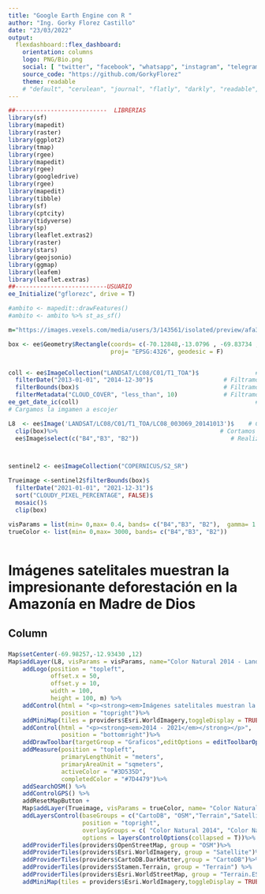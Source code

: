 ---
title: "Google Earth Engine con R "
author: "Ing. Gorky Florez Castillo"
date: "23/03/2022"
output: 
  flexdashboard::flex_dashboard:
    orientation: columns
    logo: PNG/Bio.png
    social: [ "twitter", "facebook", "whatsapp", "instagram", "telegram", "linkedin", "pinterest" ]
    source_code: "https://github.com/GorkyFlorez"
    theme: readable
    # "default", "cerulean", "journal", "flatly", "darkly", "readable", "spacelab", "united", "cosmo", "lumen", "paper", "sandstone", "simplex", "yeti"
---

```{r setup, include=FALSE}
##--------------------------  LIBRERIAS
library(sf)
library(mapedit)
library(raster)
library(ggplot2)
library(tmap)
library(rgee)
library(mapedit)
library(rgee)
library(googledrive)
library(rgee)
library(mapedit)
library(tibble)
library(sf)
library(cptcity)
library(tidyverse)
library(sp)
library(leaflet.extras2)
library(raster)
library(stars)
library(geojsonio)
library(ggmap)
library(leafem)
library(leaflet.extras)
##--------------------------USUARIO
ee_Initialize("gflorezc", drive = T)

#ambito <- mapedit::drawFeatures()       
#ambito <- ambito %>% st_as_sf()

m="https://images.vexels.com/media/users/3/143561/isolated/preview/afa3aa927b63061e3b0222b7dab9cdbf-ubicaci--n-n--utica-norte-flecha-vintage-by-vexels.png"

box <- ee$Geometry$Rectangle(coords= c(-70.12848,-13.0796 , -69.83734 , -12.75292),
                             proj= "EPSG:4326", geodesic = F)


coll <- ee$ImageCollection("LANDSAT/LC08/C01/T1_TOA")$                # Seleccionamos el satelite
  filterDate("2013-01-01", "2014-12-30")$                    # Filtramos por fecha
  filterBounds(box)$                                         # Filtramos mediante puntos
  filterMetadata("CLOUD_COVER", "less_than", 10)             # Filtramos por nueves
ee_get_date_ic(coll)                                                  # Leemos las imagenes disponibles
# Cargamos la imgamen a escojer 

L8  <- ee$Image('LANDSAT/LC08/C01/T1_TOA/LC08_003069_20141013')$    # Cargamos la imagen a descargar 
  clip(box)%>%                                              # Cortamos la imagen con el sho de yungay
  ee$Image$select(c("B4","B3", "B2"))                          # Realizamos la combinacion de bandas 



sentinel2 <- ee$ImageCollection("COPERNICUS/S2_SR")

Trueimage <-sentinel2$filterBounds(box)$ 
  filterDate("2021-01-01", "2021-12-31")$ 
  sort("CLOUDY_PIXEL_PERCENTAGE", FALSE)$
  mosaic()$
  clip(box)

visParams = list(min= 0,max= 0.4, bands= c("B4","B3", "B2"),  gamma= 1.4)
trueColor <- list(min= 0,max= 3000, bands= c("B4","B3", "B2"))
  
```

Imágenes satelitales muestran la impresionante deforestación en la Amazonía en Madre de Dios
===================================== 

Column {data-width=1200}
-----------------------------------------------------------------------

### 
```{r d}
Map$setCenter(-69.98257,-12.93430 ,12)
Map$addLayer(L8, visParams = visParams, name="Color Natural 2014 - Landsat 8")   %>% 
    addLogo(position = "topleft",
            offset.x = 50,
            offset.y = 10,
            width = 100,
            height = 100, m) %>% 
    addControl(html = "<p><strong><em>Imágenes satelitales muestran la impresionante deforestación en la Amazonía en Madre de Dios 2014 - 2021</em></strong></p>",
               position = "topright")%>% 
    addMiniMap(tiles = providers$Esri.WorldImagery,toggleDisplay = TRUE, position = "bottomleft")%>% 
    addControl(html = "<p><strong><em>2014 - 2021</em></strong></p>",
               position = "bottomright")%>%
    addDrawToolbar(targetGroup = "Graficos",editOptions = editToolbarOptions(selectedPathOptions = selectedPathOptions()))%>%
    addMeasure(position = "topleft",
               primaryLengthUnit = "meters",
               primaryAreaUnit = "sqmeters",
               activeColor = "#3D535D",
               completedColor = "#7D4479")%>% 
    addSearchOSM() %>% 
    addControlGPS() %>% 
    addResetMapButton +
    Map$addLayer(Trueimage, visParams = trueColor, name= "Color Natural 2021 - sentinel 2") %>%
    addLayersControl(baseGroups = c("CartoDB", "OSM","Terrain","Satellite","Terrain.ESRI"),
                     position = "topright",
                     overlayGroups = c( "Color Natural 2014", "Color Natural 2021"),
                     options = layersControlOptions(collapsed = T))%>%
    addProviderTiles(providers$OpenStreetMap, group = "OSM")%>%
    addProviderTiles(providers$Esri.WorldImagery, group = "Satellite")%>%
    addProviderTiles(providers$CartoDB.DarkMatter,group = "CartoDB")%>%
    addProviderTiles(providers$Stamen.Terrain, group = "Terrain") %>%
    addProviderTiles(providers$Esri.WorldStreetMap, group = "Terrain.ESRI") %>%
    addMiniMap(tiles = providers$Esri.WorldImagery,toggleDisplay = TRUE, position = "bottomleft")

```

